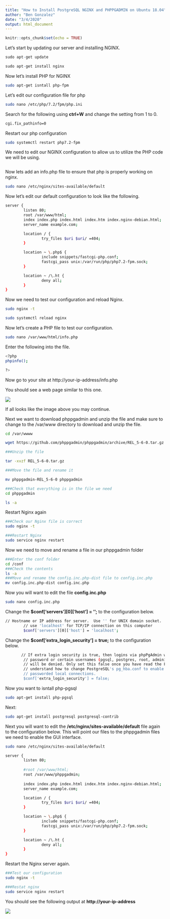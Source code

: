 ```yaml
---
title: "How to Install PostgreSQL NGINX and PHPPGADMIN on Ubuntu 18.04"
author: "Ben Gonzalez"
date: "3/4/2020"
output: html_document
---
```


```r
knitr::opts_chunk$set(echo = TRUE)
```


Let's start by updating our server and installing NGINX.

```r
sudo apt-get update

sudo apt-get install nginx
```

Now let's install PHP for NGINX

```bash
sudo apt-get isntall php-fpm
```


Let's edit our configuration file for php

```bash
sudo nano /etc/php/7.2/fpm/php.ini
```

Search for the following using **ctrl+W** and change the setting from 1 to 0.

```bash
cgi.fix_pathinfo=0
```

Restart our php configuration
```bash
sudo systemctl restart php7.2-fpm
```

We need to edit our NGINX configuration to allow us to utilize the PHP code we will be using.
```bash

```



Now lets add an info.php file to ensure that php is properly working on nginx. 
```bash
sudo nano /etc/nginx/sites-available/default
```


Now let's edit our default configuration to look like the following. 

```bash
server {
        listen 80;
        root /var/www/html;
        index index.php index.html index.htm index.nginx-debian.html;
        server_name example.com;

        location / {
                try_files $uri $uri/ =404;
        }

        location ~ \.php$ {
                include snippets/fastcgi-php.conf;
                fastcgi_pass unix:/var/run/php/php7.2-fpm.sock;
        }

        location ~ /\.ht {
                deny all;
        }
}
```

Now we need to test our configuration and reload Nginx.

```bash
sudo nginx -t

sudo systemctl reload nginx
```

Now let's create a PHP file to test our configuration. 
```bash
sudo nano /var/www/html/info.php
```


Enter the following into the file. 

```bash
<?php
phpinfo();

?>
```

Now go to your site at http://your-ip-address/info.php

You should see a web page similar to this one. 

![](php_info_1804.png)

If all looks like the image above you may continue. 

Next we want to download phppgadmin and unzip the file and make sure to change to the /var/www directory to download and unzip the file. 

```bash

cd /var/wwww

wget https://github.com/phppgadmin/phppgadmin/archive/REL_5-6-0.tar.gz

###Unzip the file

tar -xvzf REL_5-6-0.tar.gz

###Move the file and rename it

mv phppgadmin-REL_5-6-0 phppgadmin

###Check that everything is in the file we need
cd phppgadmin

ls -a
```

Restart Nginx again

```bash
###Check our Nginx file is correct
sudo nginx -t

###Restart Nginx
sudo service nginx restart
```

Now we need to move and rename a file in our phppgadmin folder
```bash
###Enter the conf folder
cd /conf
###Check the contents
ls -a
###Move and rename the config.inc.php-dist file to config.inc.php
mv config.inc.php-dist config.inc.php
```

Now you will want to edit the file **config.inc.php**

```bash
sudo nano config.inc.php
```


Change the **$conf['servers'][0]['host'] = '';** to the configuration below.

```bash
// Hostname or IP address for server.  Use '' for UNIX domain socket.
        // use 'localhost' for TCP/IP connection on this computer
        $conf['servers'][0]['host'] = 'localhost';
```

Change the **$conf['extra_login_security'] = true;** to the configuration below.

```bash
       // If extra login security is true, then logins via phpPgAdmin with no
        // password or certain usernames (pgsql, postgres, root, administrator)
        // will be denied. Only set this false once you have read the FAQ and
        // understand how to change PostgreSQL's pg_hba.conf to enable
        // passworded local connections.
        $conf['extra_login_security'] = false;

```
Now you want to isntall php-pgsql

```bash
sudo apt-get install php-pgsql
```

Next:

```bash
sudo apt-get install postgresql postgresql-contrib
```   

Next you will want to edit the **/etc/nginx/sites-available/default** file again to the configuration below. This will point our files to the phppgadmin files we need to enable the GUI interface.
   
```bash
sudo nano /etc/nginx/sites-available/default
```
   
   
```bash
server {
        listen 80;
        
        #root /var/www/html;
        root /var/www/phppgadmin;
         
        index index.php index.html index.htm index.nginx-debian.html;
        server_name example.com;

        location / {
                try_files $uri $uri/ =404;
        }

        location ~ \.php$ {
                include snippets/fastcgi-php.conf;
                fastcgi_pass unix:/var/run/php/php7.2-fpm.sock;
        }

        location ~ /\.ht {
                deny all;
        }
}
```  

Restart the Nginx server again. 

```bash
###Test our configuration
sudo nginx -t

###Restat nginx
sudo service nginx restart
```

You should see the following output at **http://your-ip-address**


![](postgresql_front_page.png)
